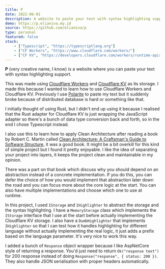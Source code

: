 ```yaml
---
title: P
date: 2022-06-01
description: A website to paste your text with syntax highlighting support.
demo: https://p.elianiva.my.id
source: https://github.com/elianiva/p
type: personal
featured: false
stack:
    - ["Typescript", "https://typescriptlang.org"]
    - ["CF Workers", "https://www.cloudflare.com/workers/"]
    - ["CF KV", "https://developers.cloudflare.com/workers/runtime-apis/kv/"]
---
```


**P** (very creative name, I know) is a website where you can paste your text with syntax highlighting support.

This was made using [Cloudflare Workers](https://www.cloudflare.com/workers/) and [Cloudflare KV](https://developers.cloudflare.com/workers/runtime-apis/kv/) as its storage. I made this because I wanted to learn how to use Cloudflare Workers and Cloudflare KV. Previously I use [Polarite](https://github.com/teknologi-umum/polarite) to paste my text but it suddenly broke because of distributed database is hard or something like that.

I initially thought of using Rust, but I didn't end up using it because I realised that the Rust adapter for Cloudflare KV is just wrapping the JavaScript adapter so there's a bunch of data type conversion back and forth, so in the end I chose Typescript instead.

I also use this to learn how to apply Clean Architecture after reading a book by Robert C. Martin called [Clean Architecture: A Craftsman's Guide to Software Structure](https://www.amazon.co.uk/Clean-Architecture-Craftsmans-Software-Structure/dp/0134494164), it was a good book.
It might be a bit overkill for this kind of simple project but I found it pretty enjoyable. I like the idea of separating your project into layers, it keeps the project clean and maintainable in my opinion.

There was a part on that book which discuss why you should depend on an abstraction instead of a concrete implementation. If you do this, you can defer the choice of how you would implement that abstraction later down the road and you can focus more about the core logic at the start. You can also have multiple implementations and choose which one to use at runtime.

In this project, I used `IStorage` and `IHighlighter` to abstract the storage and the syntax highlighting. I have a `MemoryStorage` class which implements the `IStorage` interface that I use at the start before actually implementing the Cloudflare KV storage. I also have a `DumbHighlighter` that implements `IHighlighter` so that I can test how it handles highlighting for different language without actually implementing the real logic, it just adds a prefix based on the language parameter. It's very nice to work this way.

I added a bunch of `Response` object wrapper because I like AspNetCore style of returning a response. You'd just need to return `Ok("response text")` for 200 response instead of doing `Response("response", { status: 200 })`. They also handle JSON serialisation with proper headers automatically.
